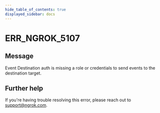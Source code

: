 ```yaml
---
hide_table_of_contents: true
displayed_sidebar: docs
---
```



# ERR_NGROK_5107

## Message

Event Destination auth is missing a role or credentials to send events to the destination target.

<ErrorDetails error="err_ngrok_5107" />

## Further help

If you're having trouble resolving this error, please reach out to [support@ngrok.com](mailto:support@ngrok.com?subject=Help%20with%20ERR_NGROK_5107).
